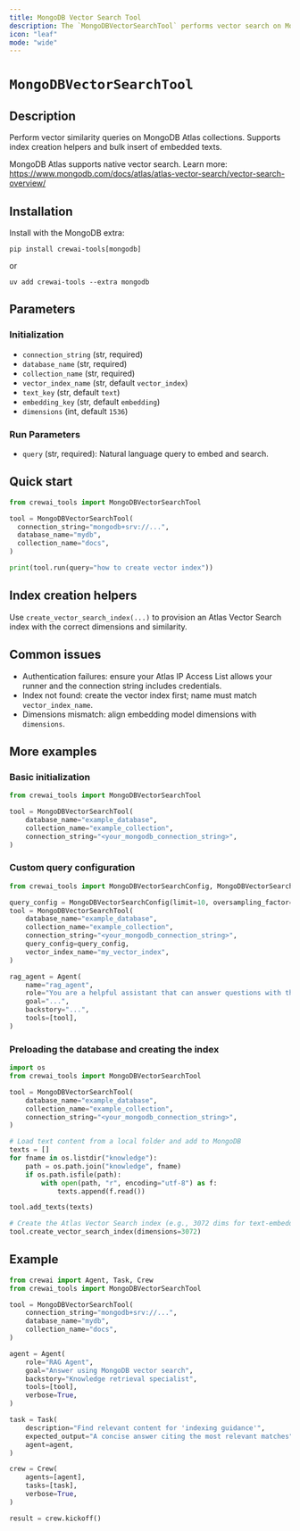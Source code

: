 ```yaml
---
title: MongoDB Vector Search Tool
description: The `MongoDBVectorSearchTool` performs vector search on MongoDB Atlas with optional indexing helpers.
icon: "leaf"
mode: "wide"
---
```


# `MongoDBVectorSearchTool`

## Description

Perform vector similarity queries on MongoDB Atlas collections. Supports index creation helpers and bulk insert of embedded texts.

MongoDB Atlas supports native vector search. Learn more:
https://www.mongodb.com/docs/atlas/atlas-vector-search/vector-search-overview/

## Installation

Install with the MongoDB extra:

```shell
pip install crewai-tools[mongodb]
```

or

```shell
uv add crewai-tools --extra mongodb
```

## Parameters

### Initialization

- `connection_string` (str, required)
- `database_name` (str, required)
- `collection_name` (str, required)
- `vector_index_name` (str, default `vector_index`)
- `text_key` (str, default `text`)
- `embedding_key` (str, default `embedding`)
- `dimensions` (int, default `1536`)

### Run Parameters

- `query` (str, required): Natural language query to embed and search.

## Quick start

```python Code
from crewai_tools import MongoDBVectorSearchTool

tool = MongoDBVectorSearchTool(
  connection_string="mongodb+srv://...",
  database_name="mydb",
  collection_name="docs",
)

print(tool.run(query="how to create vector index"))
```

## Index creation helpers

Use `create_vector_search_index(...)` to provision an Atlas Vector Search index with the correct dimensions and similarity.

## Common issues

- Authentication failures: ensure your Atlas IP Access List allows your runner and the connection string includes credentials.
- Index not found: create the vector index first; name must match `vector_index_name`.
- Dimensions mismatch: align embedding model dimensions with `dimensions`.

## More examples

### Basic initialization

```python Code
from crewai_tools import MongoDBVectorSearchTool

tool = MongoDBVectorSearchTool(
    database_name="example_database",
    collection_name="example_collection",
    connection_string="<your_mongodb_connection_string>",
)
```

### Custom query configuration

```python Code
from crewai_tools import MongoDBVectorSearchConfig, MongoDBVectorSearchTool

query_config = MongoDBVectorSearchConfig(limit=10, oversampling_factor=2)
tool = MongoDBVectorSearchTool(
    database_name="example_database",
    collection_name="example_collection",
    connection_string="<your_mongodb_connection_string>",
    query_config=query_config,
    vector_index_name="my_vector_index",
)

rag_agent = Agent(
    name="rag_agent",
    role="You are a helpful assistant that can answer questions with the help of the MongoDBVectorSearchTool.",
    goal="...",
    backstory="...",
    tools=[tool],
)
```

### Preloading the database and creating the index

```python Code
import os
from crewai_tools import MongoDBVectorSearchTool

tool = MongoDBVectorSearchTool(
    database_name="example_database",
    collection_name="example_collection",
    connection_string="<your_mongodb_connection_string>",
)

# Load text content from a local folder and add to MongoDB
texts = []
for fname in os.listdir("knowledge"):
    path = os.path.join("knowledge", fname)
    if os.path.isfile(path):
        with open(path, "r", encoding="utf-8") as f:
            texts.append(f.read())

tool.add_texts(texts)

# Create the Atlas Vector Search index (e.g., 3072 dims for text-embedding-3-large)
tool.create_vector_search_index(dimensions=3072)
```

## Example

```python Code
from crewai import Agent, Task, Crew
from crewai_tools import MongoDBVectorSearchTool

tool = MongoDBVectorSearchTool(
    connection_string="mongodb+srv://...",
    database_name="mydb",
    collection_name="docs",
)

agent = Agent(
    role="RAG Agent",
    goal="Answer using MongoDB vector search",
    backstory="Knowledge retrieval specialist",
    tools=[tool],
    verbose=True,
)

task = Task(
    description="Find relevant content for 'indexing guidance'",
    expected_output="A concise answer citing the most relevant matches",
    agent=agent,
)

crew = Crew(
    agents=[agent],
    tasks=[task],
    verbose=True,
)

result = crew.kickoff()
```
